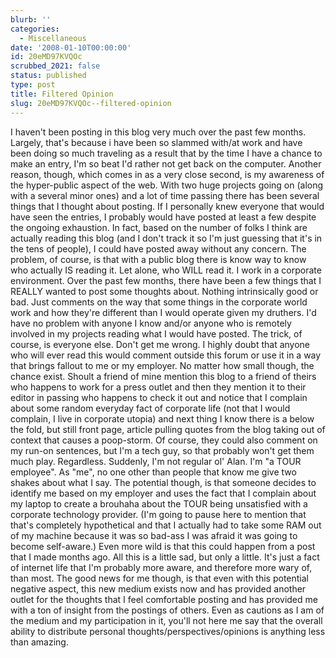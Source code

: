 ```yaml
---
blurb: ''
categories:
  - Miscellaneous
date: '2008-01-10T00:00:00'
id: 20eMD97KVQOc
scrubbed_2021: false
status: published
type: post
title: Filtered Opinion
slug: 20eMD97KVQOc--filtered-opinion
---
```


I haven't been posting in this blog very much over the past few
months. Largely, that's because i have been so slammed with/at work
and have been doing so much traveling as a result that by the time
I have a chance to make an entry, I'm so beat I'd rather not get
back on the computer. Another reason, though, which comes in as a
very close second, is my awareness of the hyper-public aspect of
the web. With two huge projects going on (along with a several
minor ones) and a lot of time passing there has been several things
that I thought about posting. If I personally knew everyone that
would have seen the entries, I probably would have posted at least
a few despite the ongoing exhaustion. In fact, based on the number
of folks I think are actually reading this blog (and I don't track
it so I'm just guessing that it's in the tens of people), I could
have posted away without any concern. The problem, of course, is
that with a public blog there is know way to know who actually IS
reading it. Let alone, who WILL read it. I work in a corporate
environment. Over the past few months, there have been a few things
that I REALLY wanted to post some thoughts about. Nothing
intrinsically good or bad. Just comments on the way that some
things in the corporate world work and how they're different than I
would operate given my druthers. I'd have no problem with anyone I
know and/or anyone who is remotely involved in my projects reading
what I would have posted. The trick, of course, is everyone else.
Don't get me wrong. I highly doubt that anyone who will ever read
this would comment outside this forum or use it in a way that
brings fallout to me or my employer. No matter how small though,
the chance exist. Shoult a friend of mine mention this blog to a
friend of theirs who happens to work for a press outlet and then
they mention it to their editor in passing who happens to check it
out and notice that I complain about some random everyday fact of
corporate life (not that I would complain, I live in corporate
utopia) and next thing I know there is a below the fold, but still
front page, article pulling quotes from the blog taking out of
context that causes a poop-storm. Of course, they could also
comment on my run-on sentences, but I'm a tech guy, so that
probably won't get them much play. Regardless. Suddenly, I'm not
regular ol' Alan. I'm "a TOUR employee". As "me", no one other than
people that know me give two shakes about what I say. The potential
though, is that someone decides to identify me based on my employer
and uses the fact that I complain about my laptop to create a
brouhaha about the TOUR being unsatisfied with a corporate
technology provider. (I'm going to pause here to mention that
that's completely hypothetical and that I actually had to take some
RAM out of my machine because it was so bad-ass I was afraid it was
going to become self-aware.) Even more wild is that this could
happen from a post that I made months ago. All this is a little
sad, but only a little. It's just a fact of internet life that I'm
probably more aware, and therefore more wary of, than most. The
good news for me though, is that even with this potential negative
aspect, this new medium exists now and has provided another outlet
for the thoughts that I feel comfortable posting and has provided
me with a ton of insight from the postings of others. Even as
cautions as I am of the medium and my participation in it, you'll
not here me say that the overall ability to distribute personal
thoughts/perspectives/opinions is anything less than amazing.
